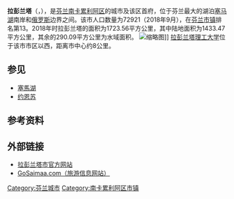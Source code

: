 {{expand|time=2013-12-02T10:38:44+00:00}}
{{refimprove|time=2013-12-02T10:38:44+00:00}}
{{Infobox Finnish municipality
|name                   = 拉彭蘭塔
|official_name          = 
|native_name            = Lappeenrannan kaupunki
|native_name_lang       = fi
|nickname               =
|settlement_type        = 城市
|motto                  =
|image_skyline          = Lappeenranta_harbour.jpg
|image_caption          = 拉彭兰塔港口
|image_flag             =
|flag_size              =
|image_shield           = Lappeenranta.vaakuna.svg
|shield_size            =
|image_map              = Lappeenranta.sijainti.suomi.2010.svg
|mapsize                =
|map_caption            = 在芬蘭的位置
|image_dot_map          =
|dot_map_caption        =
|dot_x =  |dot_y =
|pushpin_map            = <!-- name of a location map as per Template:Location_map -->
|pushpin_label_position = <!-- position of the pushpin label: left, right, top, bottom, none -->
|pushpin_map_caption    =
|pushpin_mapsize        =
|region                 = [[南卡累利阿區|南卡累利阿區]]
|subregion              = [[拉彭兰塔次区|拉彭兰塔次区]]
|leader_title           = [[市經理|市經理]]
|leader_name            = Kimmo Jarva
|established_title      = 设立年份
|established_date       = 1649年
|extinct_title          =
|extinct_date           =
|area_urban_km2         =
|area_metro_km2         =
|population_metro       =
|population_blank1_title  =
|population_blank1        =
|population_density_metro_km2 =
|population_urban       =
|population_density_urban_km2 =
|population_note        =
|finnish_official       = 1
|swedish_official       =
|sami_official          =
|urbanisation           = 90.4
|unemployment           = 14.7
|blank1_name            =
|blank1_info            =
|blank2_name            =
|blank2_info            =
|elevation_m            =
|postal_code            =
|website                = {{URL|https://www.lappeenranta.fi/}}
|footnotes              =
}}

'''拉彭兰塔'''（{{lang-fi|Lappeenranta}}，{{lang-sv|Villmanstrand}}），是[[芬兰|芬兰]][[南卡累利阿区|南卡累利阿区]]的城市及该区首府，位于芬兰最大的湖泊[[塞马湖|塞马湖]]南岸和[[俄罗斯|俄罗斯]]边界之间。该市人口数量为72921（2018年9月），在[[芬兰市镇|芬兰市镇]]排名第13。2018年时拉彭兰塔的面积为1723.56平方公里，其中陆地面积为1433.47平方公里，其余的290.09平方公里为水域面积。
[[File:Lappeenranta_University_of_Technology_-_7th_Wing.jpg|缩略图]]]]
[[拉彭兰塔理工大学|拉彭兰塔理工大学]]位于该市市区以西，距离市中心约8公里。

== 参见 ==
* [[塞馬湖|塞馬湖]]
* [[约恩苏|约恩苏]]

==参考资料==
{{Reflist|30em}}

== 外部链接 ==
{{commonscat|Lappeenranta}}
* [https://www.lappeenranta.fi/ 拉彭兰塔市官方网站] {{Wayback|url=https://www.lappeenranta.fi/ |date=20190915003911 }} {{fi}} {{en}} {{ru}}
* [https://www.gosaimaa.com/en GoSaimaa.com（旅游信息网站）] {{Wayback|url=https://www.gosaimaa.com/en |date=20220131155541 }} {{en}}

{{Authority control}}
[[Category:芬兰城市|Category:芬兰城市]]
[[Category:南卡累利阿区市镇|Category:南卡累利阿区市镇]]